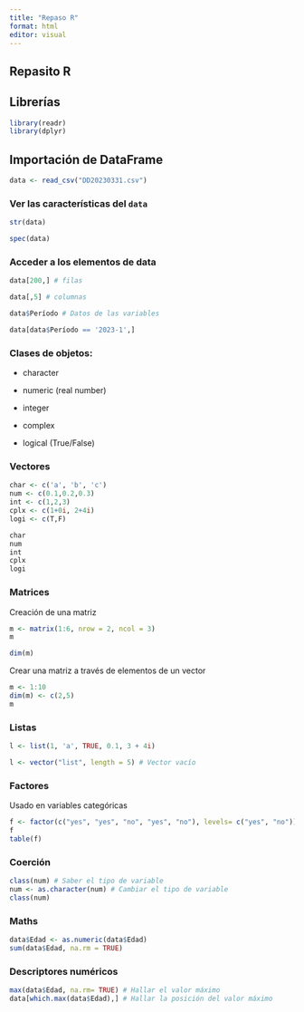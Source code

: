 ```yaml
---
title: "Repaso R"
format: html
editor: visual
---
```


## Repasito R

::: callout-important
## Librerías

```r
library(readr)
library(dplyr)
```
:::

::: callout-important
## Importación de DataFrame

```r
data <- read_csv("DD20230331.csv")
```
:::

### Ver las características del `data`

```r
str(data)
```

```r
spec(data)
```

### Acceder a los elementos de data

```r
data[200,] # filas
```

```r
data[,5] # columnas
```

```r
data$Período # Datos de las variables
```

```r
data[data$Período == '2023-1',]
```

### Clases de objetos:

-   character

-   numeric (real number)

-   integer

-   complex

-   logical (True/False)

### Vectores

```r
char <- c('a', 'b', 'c')
num <- c(0.1,0.2,0.3)
int <- c(1,2,3)
cplx <- c(1+0i, 2+4i)
logi <- c(T,F)

char
num
int
cplx
logi
```

### Matrices

Creación de una matriz

```r
m <- matrix(1:6, nrow = 2, ncol = 3)
m

dim(m)
```

Crear una matriz a través de elementos de un vector

```r
m <- 1:10
dim(m) <- c(2,5)
m
```

### Listas

```r
l <- list(1, 'a', TRUE, 0.1, 3 + 4i)

l <- vector("list", length = 5) # Vector vacío
```

### Factores

Usado en variables categóricas

```r
f <- factor(c("yes", "yes", "no", "yes", "no"), levels= c("yes", "no"))
f
table(f)
```

### Coerción

```r
class(num) # Saber el tipo de variable
num <- as.character(num) # Cambiar el tipo de variable
class(num)
```

### Maths

```r
data$Edad <- as.numeric(data$Edad)
sum(data$Edad, na.rm = TRUE)
```

### Descriptores numéricos

```r
max(data$Edad, na.rm= TRUE) # Hallar el valor máximo
data[which.max(data$Edad),] # Hallar la posición del valor máximo
```
